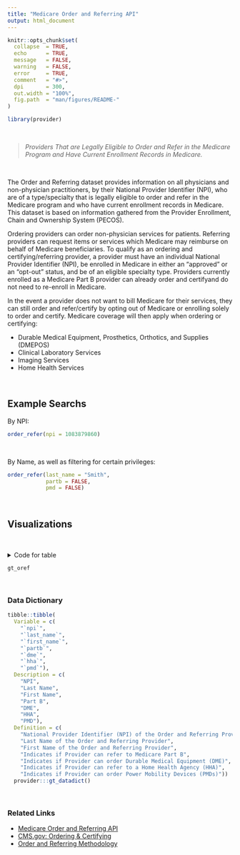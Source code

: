 ```yaml
---
title: "Medicare Order and Referring API"
output: html_document
---
```


```r
knitr::opts_chunk$set(
  collapse  = TRUE,
  echo      = TRUE, 
  message   = FALSE, 
  warning   = FALSE,
  error     = TRUE,
  comment   = "#>",
  dpi       = 300, 
  out.width = "100%",
  fig.path  = "man/figures/README-"
)
```

```r
library(provider)
```

<br>

> *Providers That are Legally Eligible to Order and Refer in the Medicare Program and Have Current Enrollment Records in Medicare.*

<br>


The Order and Referring dataset provides information on all physicians and non-physician practitioners, by their National Provider Identifier (NPI), who are of a type/specialty that is legally eligible to order and refer in the Medicare program and who have current enrollment records in Medicare. This dataset is based on information gathered from the Provider Enrollment, Chain and Ownership System (PECOS).

Ordering providers can order non-physician services for patients. Referring providers can request items or services which Medicare may reimburse on behalf of Medicare beneficiaries. To qualify as an ordering and certifying/referring provider, a provider must have an individual National Provider Identifier (NPI), be enrolled in Medicare in either an “approved” or an “opt-out” status, and be of an eligible specialty type. Providers currently enrolled as a Medicare Part B provider can already order and certifyand do not need to re-enroll in Medicare.

In the event a provider does not want to bill Medicare for their services, they can still order and refer/certify by opting out of Medicare or enrolling solely to order and certify. Medicare coverage will then apply when ordering or certifying:

   - Durable Medical Equipment, Prosthetics, Orthotics, and Supplies (DMEPOS)
   - Clinical Laboratory Services
   - Imaging Services
   - Home Health Services

<br>

## Example Searchs

By NPI:

```r
order_refer(npi = 1083879860)
```
<br>

By Name, as well as filtering for certain privileges:

```r
order_refer(last_name = "Smith", 
            partb = FALSE, 
            pmd = FALSE)
```

<br>

## Visualizations
<br>

<details><summary>Code for table</summary>

```r
gt_oref <- order_refer(last_name = "Smith", 
                       first_name = "Aaron") |> 
  gt::gt() |> 
  gtExtras::gt_theme_538() |> 
  gt::tab_style(
    style = gt::cell_text(font = c(
      gt::google_font(name = "Fira Code"), 
      gt::default_fonts())),
    locations = gt::cells_body(columns = c(npi))) |> 
  provider:::gt_check_xmark(cols = c(partb, dme, hha, pmd)) |> 
  gt::cols_label(first_name = "First Name", 
                 last_name = "Last Name",
                 partb = "Part B", 
                 dme = "DME", 
                 hha = "HHA", 
                 pmd = "PMD") |> 
  gtExtras::gt_add_divider(columns = c("last_name"), 
                           style = "solid",
                           color = "black",
                           weight = gt::px(3),
                           include_labels = FALSE) |> 
  gt::tab_header(title = gt::md("Medicare Order & Referring Eligibility"),
    subtitle = gt::md("Provider Eligibility to Refer Patients to **Medicare Part B**, 
                      **Home Health Agencies**, **Durable Medical Equipment Suppliers**, 
                      and **Powered Mobility Devices**")) |> 
  gt::tab_source_note(source_note = "Source: data.cms.gov")
```

</details>

```r
gt_oref
```


<br>

### Data Dictionary

```r
tibble::tibble(
  Variable = c(
    "`npi`", 
    "`last_name`", 
    "`first_name`", 
    "`partb`", 
    "`dme`",
    "`hha`", 
    "`pmd`"),
  Description = c(
    "NPI", 
    "Last Name", 
    "First Name", 
    "Part B", 
    "DME", 
    "HHA", 
    "PMD"),
  Definition = c(
    "National Provider Identifier (NPI) of the Order and Referring Provider",
    "Last Name of the Order and Referring Provider", 
    "First Name of the Order and Referring Provider",
    "Indicates if Provider can refer to Medicare Part B", 
    "Indicates if Provider can order Durable Medical Equipment (DME)",
    "Indicates if Provider can refer to a Home Health Agency (HHA)", 
    "Indicates if Provider can order Power Mobility Devices (PMDs)")) |>
  provider:::gt_datadict()
```

<br>

### Related Links

   - [Medicare Order and Referring API](https://data.cms.gov/provider-characteristics/medicare-provider-supplier-enrollment/order-and-referring)
   - [CMS.gov: Ordering & Certifying](https://www.cms.gov/medicare/provider-enrollment-and-certification/ordering-and-certifying)
   - [Order and Referring Methodology](https://data.cms.gov/resources/order-and-referring-methodology)

<br><br>
